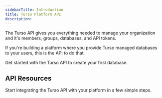 ```yaml
---
sidebarTitle: Introduction
title: Turso Platform API
description:
---
```


The Turso API gives you everything needed to manage your organization and it's members, groups, databases, and API tokens.

If you're building a platform where you provide Turso managed databases to your users, this is the API to do that.

<CardGroup cols={2}>

<Card title="API Quickstart" icon="play" href="/api-reference/quickstart">
  Get started with the Turso API to create your first database.
</Card>

</CardGroup>

## API Resources

Start integrating the Turso API with your platform in a few simple steps.

<Snippet file="platform-api-links.mdx" />
